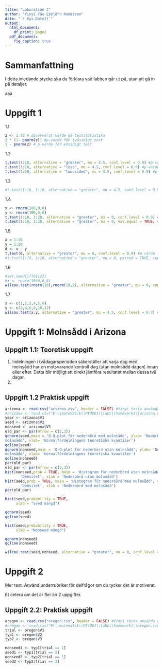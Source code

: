```yaml
---
title: "Laboration 2"
author: "Yinyi Yao Esbjörn Runesson"
date: "`r Sys.Date()`"
output:
  html_document:
    df_print: paged
  pdf_document:
    fig_caption: true
---
```


# Sammanfattning
I detta inledande stycke ska du förklara vad labben går ut på, utan att gå in
på detaljer.

aaa

# Uppgift 1
1.1 
```r
z <- 1.72 # observerat värde på teststatistika
2 * (1- pnorm(z)) #p-värde för tvåsidigt test
1 - pnorm(z) # p-värde för ensidigt test

```
1.2
```r
t.test(1:10, alternative = "greater", mu = 4.5, conf.level = 0.9) #p-värde för nollhypotesen är 16,18%
t.test(1:10, alternative = "less", mu = 4.5, conf.level = 0.9) #p-värde för nollhypotesen är 83,82%
t.test(1:10, alternative = "two.sided", mu = 4.5, conf.level = 0.9) #p-värde för nollhypotesen är 32,35%
```
1.3
```r
#t.test(1:10, 1:10, alternative = "greater", mu = 4.5, conf.level = 0.9)

```


1.4
```r
x <- rnorm(100,0,0)
y <- rnorm(100,0,0)
t.test(1:10, 1:20, alternative = "greater", mu = 0, conf.level = 0.9) #p-värde för nollhypotesen är 99,76%
t.test(1:10, 1:20, alternative = "greater", mu = 0, var.equal = TRUE, conf.level = 0.9) #p-värde för nollhypotesen med Welch–Satterthwaites metod är 99,07%

```
1.5
```r
x = 1:10
y = 1:20
d <- x - y
t.test(d, alternative = "greater", mu = 0, conf.level = 0.9) #p-värde för nollhypotesen för parvist beroende stickprov är 99,98%
#t.test(1:10, 1:10, alternative = "greater", mu = 0, paired = TRUE, conf.level = 0.9)
```
1.6
```r
#set.seed(17761122)
#x <- rnorm(1000,0,6)
wilcox.test(rnorm(10),rnorm(10,2), alternative = "greater", mu = 0, conf.int = TRUE, conf.level = 0.9, exact = FALSE) #p-värde med Wilcoxons teckenrangtest är 99,99%
```
1.7
```r
x <- c(1,2,3,4,5,6)
y <- c(2,4,6,8,10,12)
wilcox.test(x,y, alternative = "greater", mu = 4.5, conf.level = 0.9) # p-värde är 1
```

# Uppgift 1: Molnsådd i Arizona
## Uppgift 1.1: Teoretisk uppgift
1. Indelningen i tvådagarsperioden säkerställer att varja dag med molnsådd har en motsvarande kontroll dag (utan molnsådd dagen) innan eller efter. Detta blir möjligt att direkt jämföra resultatet mellan dessa två dagar.
2.

## Uppgift 1.2 Praktisk uppgift
```r
arizona <- read.csv("arizona.csv", header = FALSE) #Yinyi testa använda denna istället
#arizona <- read.csv("E:\\matematik\\MT4001\\labb\\homework1\\arizona.csv", header = FALSE)
year <- arizona$V1
seed <- arizona$V2
nonseed <- arizona$V3
old_par <- par(mfrow = c(2,3))
qqnorm(seed,main = 'Q-Q-plot för nederbörd med molnsådd', ylab= 'Nederbörd med
molnsådd', xlab= 'Normalfördelningens teoretiska kvantiler')
qqline(seed)
qqnorm(nonseed,main = 'Q-Q-plot för nederbörd utan molnsådd', ylab= 'Nederbörd utan
molnsådd', xlab= 'Normalfördelningens teoretiska kvantiler')
qqline(nonseed)
par(old_par)
old_par <- par(mfrow = c(2,3))
hist(nonseed,prob = TRUE, main = 'Histogram för nederbörd utan molnsådd', ylab =
       'Densitet', xlab = 'Nederbörd utan molnsådd')
hist(seed,prob = TRUE, main = 'Histogram för nederbörd med molnsådd', ylab =
       'Densitet', xlab = 'Nederbörd med molnsådd')
par(old_par)
```
```r
hist(seed,probability = TRUE, 
     xlab = "seed mängd")
```
```r
qqnorm(seed)
qqline(seed)
```
```r
hist(seed,probability = TRUE, 
     xlab = "Nonseed mängd")
```
```r
qqnorm(nonseed)
qqline(nonseed)
```
```r
wilcox.test(seed,nonseed, alternative = "greater", mu = 0, conf.level = 0.95)
```

# Uppgift 2
Mer text. Använd underrubriker för delfrågor om du tycker det är motiverat.

Et cetera om det är fler än 2 uppgifter.

## Uppgift 2.2: Praktisk uppgift
```r
oregon <- read.csv("oregon.csv", header = FALSE) #Yinyi testa använda denna istället
#oregon <- read.csv("E:\\matematik\\MT4001\\labb\\homework1\\oregon.csv", header = FALSE)
trial <- oregon$V1
typ1 <- oregon$V2
typ2 <- oregon$V3
```

```r
nonseed1 <- typ1[trial == 1]
seed1 <- typ1[trial == 2]
nonseed2 <- typ2[trial == 1]
seed2 <- typ2[trial == 2]
```

